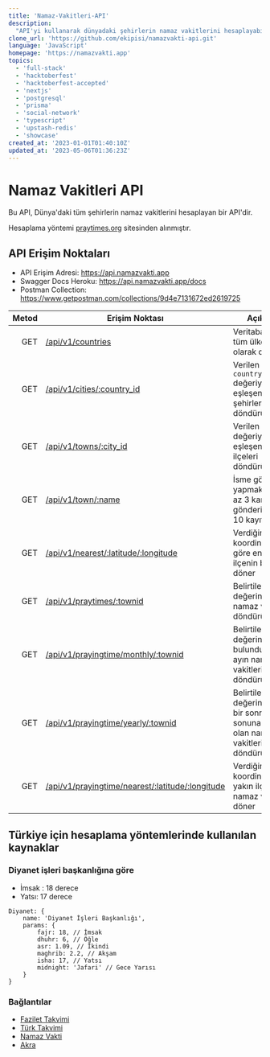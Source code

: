 ```yaml
---
title: 'Namaz-Vakitleri-API'
description:
  "API'yi kullanarak dünyadaki şehirlerin namaz vakitlerini hesaplayabilirsiniz."
clone_url: 'https://github.com/ekipisi/namazvakti-api.git'
language: 'JavaScript'
homepage: 'https://namazvakti.app'
topics:
  - 'full-stack'
  - 'hacktoberfest'
  - 'hacktoberfest-accepted'
  - 'nextjs'
  - 'postgresql'
  - 'prisma'
  - 'social-network'
  - 'typescript'
  - 'upstash-redis'
  - 'showcase'
created_at: '2023-01-01T01:40:10Z'
updated_at: '2023-05-06T01:36:23Z'
---
```


# Namaz Vakitleri API

Bu API, Dünya'daki tüm şehirlerin namaz vakitlerini hesaplayan bir API'dir.

Hesaplama yöntemi [praytimes.org](http://praytimes.org/) sitesinden alınmıştır.

## API Erişim Noktaları

- API Erişim Adresi: https://api.namazvakti.app
- Swagger Docs Heroku: https://api.namazvakti.app/docs
- Postman Collection:
  https://www.getpostman.com/collections/9d4e7131672ed2619725

| Metod | Erişim Noktası                                                                                                                  | Açıklama                                                                                         |
| ----: | ------------------------------------------------------------------------------------------------------------------------------- | ------------------------------------------------------------------------------------------------ |
|   GET | [/api/v1/countries](https://api.namazvakti.app/api/v1/countries)                                                                | Veritabanındaki tüm ülkeleri dizi olarak döndürür.                                               |
|   GET | [/api/v1/cities/:country_id](https://api.namazvakti.app/api/v1/cities/225)                                                      | Verilen `country_id` değeriyle eşleşen tüm şehirleri döndürür.                                   |
|   GET | [/api/v1/towns/:city_id](https://api.namazvakti.app/api/v1/towns/2170)                                                          | Verilen `city_id` değeriyle eşleşen tüm ilçeleri döndürür.                                       |
|   GET | [/api/v1/town/:name](https://api.namazvakti.app/api/v1/town/İzm)                                                                | İsme göre arama yapmak için en az 3 karakter gönderilmelisiniz 10 kayıt döner                    |
|   GET | [/api/v1/nearest/:latitude/:longitude](https://api.namazvakti.app/api/v1/nearest/41.0247135/29.1039466)                         | Verdiğiniz koordinatlara göre en yakın ilçenin bilgilerini döner                                 |
|   GET | [/api/v1/praytimes/:townid](https://api.namazvakti.app/api/v1/praytimes/108812)                                                 | Belirtilen `townid` değerine göre namaz vakitlerini döndürür                                     |
|   GET | [/api/v1/prayingtime/monthly/:townid](https://api.namazvakti.app/api/v1/prayingtime/monthly/108812)                             | Belirtilen `townid` değerine göre bulunduğumuz ayın namaz vakitlerini döndürür                   |
|   GET | [/api/v1/prayingtime/yearly/:townid](https://api.namazvakti.app/api/v1/prayingtime/yearly/108812)                               | Belirtilen `townid` değerine göre bir sonraki yılın sonuna kadar olan namaz vakitlerini döndürür |
|   GET | [/api/v1/prayingtime/nearest/:latitude/:longitude](https://api.namazvakti.app/api/v1/prayingtime/nearest/41.0247135/29.1039466) | Verdiğiniz koordinatlara en yakın ilçenin namaz vakitlerini döner                                |

## Türkiye için hesaplama yöntemlerinde kullanılan kaynaklar

### Diyanet işleri başkanlığına göre

- İmsak : 18 derece
- Yatsı: 17 derece

```
Diyanet: {
    name: 'Diyanet İşleri Başkanlığı',
    params: {
        fajr: 18, // İmsak
        dhuhr: 6, // Öğle
        asr: 1.09, // İkindi
        maghrib: 2.2, // Akşam
        isha: 17, // Yatsı
        midnight: 'Jafari' // Gece Yarısı
    }
}
```

### Bağlantılar

- [Fazilet Takvimi](https://fazilettakvimi.com/sual-ve-cevaplar/14/)
- [Türk Takvimi](https://www.turktakvim.com/index.php?link=html/muhim_tenbih.html)
- [Namaz Vakti](https://www.namazvakti.com/tr.1.pdf)
- [Akra](https://akra.media/Araclar/NamazVakti)
